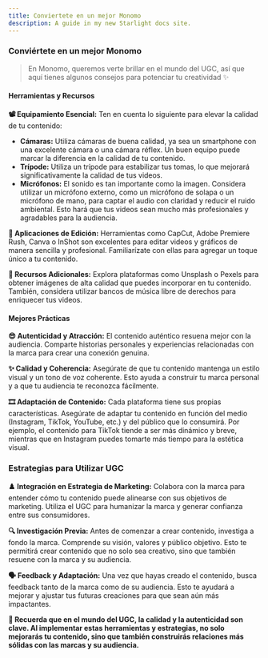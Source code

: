 ```yaml
---
title: Conviertete en un mejor Monomo
description: A guide in my new Starlight docs site.
---
```

### Conviértete en un mejor Monomo

> En Monomo, queremos verte brillar en el mundo del UGC, así que aquí tienes algunos consejos para potenciar tu creatividad ✨

#### Herramientas y Recursos

**📽 Equipamiento Esencial:** Ten en cuenta lo siguiente para elevar la calidad de tu contenido:

- **Cámaras:** Utiliza cámaras de buena calidad, ya sea un smartphone con una excelente cámara o una cámara réflex. Un buen equipo puede marcar la diferencia en la calidad de tu contenido.
- **Trípode:** Utiliza un trípode para estabilizar tus tomas, lo que mejorará significativamente la calidad de tus videos.
- **Micrófonos:** El sonido es tan importante como la imagen. Considera utilizar un micrófono externo, como un micrófono de solapa o un micrófono de mano, para captar el audio con claridad y reducir el ruido ambiental. Esto hará que tus videos sean mucho más profesionales y agradables para la audiencia.

**📱 Aplicaciones de Edición:** Herramientas como CapCut, Adobe Premiere Rush, Canva o InShot son excelentes para editar videos y gráficos de manera sencilla y profesional. Familiarízate con ellas para agregar un toque único a tu contenido.

**📸 Recursos Adicionales:** Explora plataformas como Unsplash o Pexels para obtener imágenes de alta calidad que puedes incorporar en tu contenido. También, considera utilizar bancos de música libre de derechos para enriquecer tus videos.

#### Mejores Prácticas

**😎 Autenticidad y Atracción:** El contenido auténtico resuena mejor con la audiencia. Comparte historias personales y experiencias relacionadas con la marca para crear una conexión genuina.

**✨ Calidad y Coherencia:** Asegúrate de que tu contenido mantenga un estilo visual y un tono de voz coherente. Esto ayuda a construir tu marca personal y a que tu audiencia te reconozca fácilmente.

**🎞 Adaptación de Contenido:** Cada plataforma tiene sus propias características. Asegúrate de adaptar tu contenido en función del medio (Instagram, TikTok, YouTube, etc.) y del público que lo consumirá. Por ejemplo, el contenido para TikTok tiende a ser más dinámico y breve, mientras que en Instagram puedes tomarte más tiempo para la estética visual.

### Estrategias para Utilizar UGC


**♟️ Integración en Estrategia de Marketing:** Colabora con la marca para entender cómo tu contenido puede alinearse con sus objetivos de marketing. Utiliza el UGC para humanizar la marca y generar confianza entre sus consumidores.

**🔍 Investigación Previa:** Antes de comenzar a crear contenido, investiga a fondo la marca. Comprende su visión, valores y público objetivo. Esto te permitirá crear contenido que no solo sea creativo, sino que también resuene con la marca y su audiencia.

**🗣️ Feedback y Adaptación:** Una vez que hayas creado el contenido, busca feedback tanto de la marca como de su audiencia. Esto te ayudará a mejorar y ajustar tus futuras creaciones para que sean aún más impactantes.


**🚀  Recuerda que en el mundo del UGC, la calidad y la autenticidad son clave. Al implementar estas herramientas y estrategias, no solo mejorarás tu contenido, sino que también construirás relaciones más sólidas con las marcas y su audiencia.**
